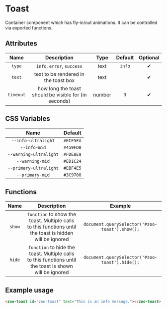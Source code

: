 
<Meta title="Docs/Toast"/>

# Toast

Container component which has fly-in/out animations. It can be controlled via exported functions.

## Attributes
|     **Name**    |           **Description**                                          | **Type** | **Default** | **Optional** | 
| :-------------: | :-----------------------------------------------------------------:|:--------:|:-----------:|:-----------:|
| `type`          | `info`, `error`, `success`                                         | text     | `info`      |   ✔
| `text`          | text to be rendered in the toast box                               | text     |             |   ✔
| `timeout`       | how long the toast should be visible for (in seconds)              | number   |   `3`       |   ✔
## CSS Variables
|        **Name**        |   **Default**  |
| :--------------------: |:--------------:|
| `--info-ultralight`    |    `#ECF5FA`   |
| `--info-mid`           |    `#459FD0`   |
| `--warning-ultralight` |    `#FDE8E9`   |
| `--warning-mid`        |    `#ED1C24`   |
| `--primary-ultralight` |    `#EBF4E5`   |
| `--primary-mid`        |    `#3C9700`   |
## Functions
|     **Name**    |           **Description**                                          | **Example** |
| :-------------: | :-----------------------------------------------------------------:|:--------:|
| `show`          | `function` to show the toast. Multiple calls to this functions until the toast is hidden will be ignored | `document.querySelector('#zoo-toast').show();`     |
| `hide`          | `function` to hide the toast. Multiple calls to this functions until the toast is shown will be ignored | `document.querySelector('#zoo-toast').hide();`     |

## Example usage 
```HTML
<zoo-toast id="zoo-toast" text="This is an info message."></zoo-toast>
```
